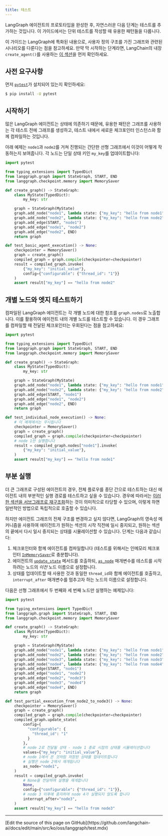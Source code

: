 ```yaml
---
title: 테스트
---
```



<AlphaCallout />

LangGraph 에이전트의 프로토타입을 완성한 후, 자연스러운 다음 단계는 테스트를 추가하는 것입니다. 이 가이드에서는 단위 테스트를 작성할 때 유용한 패턴들을 다룹니다.

이 가이드는 LangGraph에 특화된 내용으로, 사용자 정의 구조를 가진 그래프와 관련된 시나리오를 다룬다는 점을 참고하세요. 만약 막 시작하는 단계라면, LangChain의 내장 `create_agent()`를 사용하는 [이 섹션](/oss/python/langchain/test/)을 먼저 확인하세요.

## 사전 요구사항

먼저 [`pytest`](https://docs.pytest.org/)가 설치되어 있는지 확인하세요:

```bash
$ pip install -U pytest
```




## 시작하기

많은 LangGraph 에이전트는 상태에 의존하기 때문에, 유용한 패턴은 그래프를 사용하는 각 테스트 전에 그래프를 생성하고, 테스트 내에서 새로운 체크포인터 인스턴스와 함께 컴파일하는 것입니다.

아래 예제는 `node1`과 `node2`를 거쳐 진행되는 간단한 선형 그래프에서 이것이 어떻게 작동하는지 보여줍니다. 각 노드는 단일 상태 키인 `my_key`를 업데이트합니다:

```python
import pytest

from typing_extensions import TypedDict
from langgraph.graph import StateGraph, START, END
from langgraph.checkpoint.memory import MemorySaver

def create_graph() -> StateGraph:
    class MyState(TypedDict):
        my_key: str

    graph = StateGraph(MyState)
    graph.add_node("node1", lambda state: {"my_key": "hello from node1"})
    graph.add_node("node2", lambda state: {"my_key": "hello from node2"})
    graph.add_edge(START, "node1")
    graph.add_edge("node1", "node2")
    graph.add_edge("node2", END)
    return graph

def test_basic_agent_execution() -> None:
    checkpointer = MemorySaver()
    graph = create_graph()
    compiled_graph = graph.compile(checkpointer=checkpointer)
    result = compiled_graph.invoke(
        {"my_key": "initial_value"},
        config={"configurable": {"thread_id": "1"}}
    )
    assert result["my_key"] == "hello from node2"
```




## 개별 노드와 엣지 테스트하기

컴파일된 LangGraph 에이전트는 각 개별 노드에 대한 참조를 `graph.nodes`로 노출합니다. 이를 활용하여 에이전트 내의 개별 노드를 테스트할 수 있습니다. 이 경우 그래프를 컴파일할 때 전달된 체크포인터는 우회된다는 점을 참고하세요:

```python
import pytest

from typing_extensions import TypedDict
from langgraph.graph import StateGraph, START, END
from langgraph.checkpoint.memory import MemorySaver

def create_graph() -> StateGraph:
    class MyState(TypedDict):
        my_key: str

    graph = StateGraph(MyState)
    graph.add_node("node1", lambda state: {"my_key": "hello from node1"})
    graph.add_node("node2", lambda state: {"my_key": "hello from node2"})
    graph.add_edge(START, "node1")
    graph.add_edge("node1", "node2")
    graph.add_edge("node2", END)
    return graph

def test_individual_node_execution() -> None:
    # 이 예제에서는 무시됩니다
    checkpointer = MemorySaver()
    graph = create_graph()
    compiled_graph = graph.compile(checkpointer=checkpointer)
    # node 1만 실행합니다
    result = compiled_graph.nodes["node1"].invoke(
        {"my_key": "initial_value"},
    )
    assert result["my_key"] == "hello from node1"
```




## 부분 실행

더 큰 그래프로 구성된 에이전트의 경우, 전체 플로우를 종단 간으로 테스트하는 대신 에이전트 내의 부분적인 실행 경로를 테스트하고 싶을 수 있습니다. 경우에 따라서는 [이러한 섹션을 서브그래프로 재구조화](/oss/python/langgraph/use-subgraphs)하는 것이 의미적으로 타당할 수 있으며, 이렇게 하면 일반적인 방법으로 독립적으로 호출할 수 있습니다.

하지만 에이전트 그래프의 전체 구조를 변경하고 싶지 않다면, LangGraph의 영속성 메커니즘을 사용하여 에이전트가 원하는 섹션의 시작 직전에 일시 중지되고, 원하는 섹션의 끝에서 다시 일시 중지되는 상태를 시뮬레이션할 수 있습니다. 단계는 다음과 같습니다:

1. 체크포인터와 함께 에이전트를 컴파일합니다 (테스트를 위해서는 인메모리 체크포인터 [`InMemorySaver`](https://langchain-ai.github.io/langgraph/reference/checkpoints/?h=inmemorysaver#langgraph.checkpoint.memory.InMemorySaver)로 충분합니다).
2. 에이전트의 [`update_state`](/oss/python/langgraph/use-time-travel) 메서드를 호출하되, [`as_node`](/oss/python/langgraph/persistence#as-node) 매개변수를 테스트를 시작하려는 노드의 *이전* 노드 이름으로 설정합니다.
3. 상태를 업데이트할 때 사용한 것과 동일한 `thread_id`와 함께 에이전트를 호출하고, `interrupt_after` 매개변수를 멈추고자 하는 노드의 이름으로 설정합니다.



다음은 선형 그래프에서 두 번째와 세 번째 노드만 실행하는 예제입니다:

```python
import pytest

from typing_extensions import TypedDict
from langgraph.graph import StateGraph, START, END
from langgraph.checkpoint.memory import MemorySaver

def create_graph() -> StateGraph:
    class MyState(TypedDict):
        my_key: str

    graph = StateGraph(MyState)
    graph.add_node("node1", lambda state: {"my_key": "hello from node1"})
    graph.add_node("node2", lambda state: {"my_key": "hello from node2"})
    graph.add_node("node3", lambda state: {"my_key": "hello from node3"})
    graph.add_node("node4", lambda state: {"my_key": "hello from node4"})
    graph.add_edge(START, "node1")
    graph.add_edge("node1", "node2")
    graph.add_edge("node2", "node3")
    graph.add_edge("node3", "node4")
    graph.add_edge("node4", END)
    return graph

def test_partial_execution_from_node2_to_node3() -> None:
    checkpointer = MemorySaver()
    graph = create_graph()
    compiled_graph = graph.compile(checkpointer=checkpointer)
    compiled_graph.update_state(
        config={
          "configurable": {
            "thread_id": "1"
          }
        },
        # node 2로 전달될 상태 - node 1 종료 시점의 상태를 시뮬레이션합니다
        values={"my_key": "initial_value"},
        # node 1에서 온 것처럼 저장된 상태를 업데이트합니다
        # 실행은 node 2에서 재개됩니다
        as_node="node1",
    )
    result = compiled_graph.invoke(
        # None을 전달하여 실행을 재개합니다
        None,
        config={"configurable": {"thread_id": "1"}},
        # node 3 이후에 중지하여 node 4가 실행되지 않도록 합니다
        interrupt_after="node3",
    )
    assert result["my_key"] == "hello from node3"
```

---

<Callout icon="pen-to-square" iconType="regular">
  [Edit the source of this page on GitHub](https://github.com/langchain-ai/docs/edit/main/src/ko/oss/langgraph/test.mdx)
</Callout>
